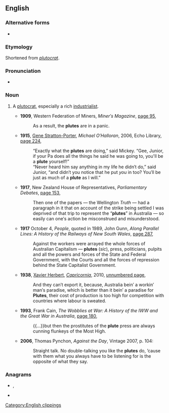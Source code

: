 ==English==

===Alternative forms===
* {{l|en|ploot}}

===Etymology===
Shortened from ''[[plutocrat]]''.

===Pronunciation===
* {{IPA|/pluːt/|lang=en}}

===Noun===
{{en-noun}}

# {{lb|en|colloquial|Australia|US}} A [[plutocrat]], especially a rich [[industrialist]].
#* '''1909''', Western Federation of Miners, ''Miner′s Magazine'', [http://books.google.com.au/books?id=hT8tAQAAMAAJ&q=%22plute%22|%22plutes%22+-intitle:%22%22+-inauthor:%22plute%22&dq=%22plute%22|%22plutes%22+-intitle:%22%22+-inauthor:%22plute%22&hl=en&sa=X&ei=iX7dT_X1MOuXiQeq5ciZCg&redir_esc=y page 95],
#*: As a result, the '''plutes''' are in a panic.
#* '''1915''', [[w:Gene Stratton-Porter|Gene Stratton-Porter]], ''Michael O′Halloran'', 2006, Echo Library, [http://books.google.com.au/books?id=oDQ2eAR-TSAC&pg=PA224&dq=%22plute%22|%22plutes%22+-intitle:%22%22+-inauthor:%22plute%22&hl=en&sa=X&ei=iX7dT_X1MOuXiQeq5ciZCg&redir_esc=y#v=onepage&q=%22plute%22|%22plutes%22%20-intitle%3A%22%22%20-inauthor%3A%22plute%22&f=false page 224],
#*: “Exactly what the '''plutes''' are doing,” said Mickey. “Gee, Junior, if your Pa does all the things he said he was going to, you'll be a '''plute''' yourself!”
#*: “Never heard him say anything in my life he didn′t do,” said Junior, “and didn′t you notice that he put ''you'' in too? You′ll be just as much of a '''plute''' as I will.”
#* '''1917''', New Zealand House of Representatives, ''Parliamentary Debates'', [http://books.google.com.au/books?id=xuokAQAAIAAJ&q=%22plute%22|%22plutes%22+australia+-intitle:%22%22+-inauthor:%22plute%22&dq=%22plute%22|%22plutes%22+australia+-intitle:%22%22+-inauthor:%22plute%22&hl=en&sa=X&ei=IYPdT4WzEqe6iQfy0IidCg&redir_esc=y page 153],
#*: Then one of the papers — the Wellington ''Truth'' — had a paragraph in it that on account of the strike being settled I was deprived of that trip to represent the “'''plutes'''” in Australia — so easily can one′s action be misconstrued and misunderstood.
#* '''1917''' October 4, ''People'', quoted in 1989, John Gunn, ''Along Parallel Lines: A History of the Railways of New South Wales'', [http://books.google.com.au/books?id=gEXRJBBpB2MC&pg=PA287&dq=%22plute%22|%22plutes%22+australia+-intitle:%22%22+-inauthor:%22plute%22&hl=en&sa=X&ei=IYPdT4WzEqe6iQfy0IidCg&redir_esc=y#v=onepage&q=%22plute%22|%22plutes%22%20australia%20-intitle%3A%22%22%20-inauthor%3A%22plute%22&f=false page 287],
#*: Against the workers were arrayed the whole forces of Australian Capitalism — '''plutes''' (''sic''), press, politicians, pulpits and all the powers and forces of the State and Federal Government, with the Courts and all the forces of repression behind the State Capitalist Government.
#* '''1938''', [[w:Xavier Herbert|Xavier Herbert]], ''[[w:Capricornia (novel)|Capricornia]]'', 2010, [http://books.google.com.au/books?id=2tqkVza3Lm4C&pg=PT462&dq=%22plute%22|%22plutes%22+australia+-intitle:%22%22+-inauthor:%22plute%22&hl=en&sa=X&ei=IYPdT4WzEqe6iQfy0IidCg&redir_esc=y#v=onepage&q=%22plute%22|%22plutes%22%20australia%20-intitle%3A%22%22%20-inauthor%3A%22plute%22&f=false unnumbered page],
#*: And they can′t export it, because, Australia bein′ a workin′ man′s paradise, which is better than it bein′ a paradise for '''Plutes''', their cost of production is too high for competition with countries where labour is sweated.
#* '''1993''', Frank Cain, ''The Wobblies at War: A History of the IWW and the Great War in Australia'', [http://books.google.com.au/books?id=bVoUAQAAIAAJ&q=%22plute%22|%22plutes%22+australia+-intitle:%22%22+-inauthor:%22plute%22&dq=%22plute%22|%22plutes%22+australia+-intitle:%22%22+-inauthor:%22plute%22&hl=en&sa=X&ei=IYPdT4WzEqe6iQfy0IidCg&redir_esc=y page 180],
#*: {{...}}but then the prostitutes of the '''plute''' press are always cunning flunkeys of the Most High.
#* '''2006''', Thomas Pynchon, ''Against the Day'', Vintage 2007, p. 104:
#*: Straight talk. No double-talking you like the '''plutes''' do, ’cause with them what you always have to be listening for is the opposite of what they say.

===Anagrams===
* {{l|en|letup}}, {{l|en|let up}}
* {{l|en|tuple}}

[[Category:English clippings]]